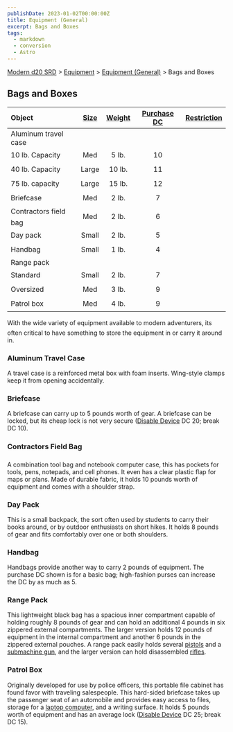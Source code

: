 ```yaml
---
publishDate: 2023-01-02T00:00:00Z
title: Equipment (General)
excerpt: Bags and Boxes
tags:
  - markdown
  - conversion
  - Astro
---
```


[Modern d20 SRD](/#modernD20) > [Equipment](modern-d20-srd-equipment-index) > [Equipment (General)](modern-d20-srd-equipment-equipment-general) > Bags and Boxes

## Bags and Boxes

| Object                | [Size](modern-d20-srd-equipment-equipment-general) | [Weight](modern-d20-srd-equipment-equipment-general) | [Purchase DC](modern-d20-srd-equipment-equipment-general) | [Restriction](modern-d20-srd-equipment-equipment-general) |
| :-------------------- | :------------------------------------------------: | :--------------------------------------------------: | :-------------------------------------------------------: | --------------------------------------------------------: |
| Aluminum travel case  |                                                    |                                                      |                                                           |                                                           |
| 10 lb. Capacity       |                        Med                         |                        5 lb.                         |                            10                             |                                                           |
| 40 lb. Capacity       |                       Large                        |                        10 lb.                        |                            11                             |                                                           |
| 75 lb. capacity       |                       Large                        |                        15 lb.                        |                            12                             |                                                           |
| Briefcase             |                        Med                         |                        2 lb.                         |                             7                             |                                                           |
| Contractors field bag |                        Med                         |                        2 lb.                         |                             6                             |                                                           |
| Day pack              |                       Small                        |                        2 lb.                         |                             5                             |                                                           |
| Handbag               |                       Small                        |                        1 lb.                         |                             4                             |                                                           |
| Range pack            |                                                    |                                                      |                                                           |                                                           |
| Standard              |                       Small                        |                        2 lb.                         |                             7                             |                                                           |
| Oversized             |                        Med                         |                        3 lb.                         |                             9                             |                                                           |
| Patrol box            |                        Med                         |                        4 lb.                         |                             9                             |                                                           |

With the wide variety of equipment available to modern adventurers, its often critical to have something to store the equipment in or carry it around in.

### Aluminum Travel Case

A travel case is a reinforced metal box with foam inserts. Wing-style clamps keep it from opening accidentally.

### Briefcase

A briefcase can carry up to 5 pounds worth of gear. A briefcase can be locked, but its cheap lock is not very secure ([Disable Device](modern-d20-srd-skills-disable-device) DC 20; break DC 10).

### Contractors Field Bag

A combination tool bag and notebook computer case, this has pockets for tools, pens, notepads, and cell phones. It even has a clear plastic flap for maps or plans. Made of durable fabric, it holds 10 pounds worth of equipment and comes with a shoulder strap.

### Day Pack

This is a small backpack, the sort often used by students to carry their books around, or by outdoor enthusiasts on short hikes. It holds 8 pounds of gear and fits comfortably over one or both shoulders.

### Handbag

Handbags provide another way to carry 2 pounds of equipment. The purchase DC shown is for a basic bag; high-fashion purses can increase the DC by as much as 5.

### Range Pack

This lightweight black bag has a spacious inner compartment capable of holding roughly 8 pounds of gear and can hold an additional 4 pounds in six zippered external compartments. The larger version holds 12 pounds of equipment in the internal compartment and another 6 pounds in the zippered external pouches. A range pack easily holds several [pistols](modern-d20-srd-equipment-weapons-handguns) and a [submachine gun](modern-d20-srd-equipment-weapons-longarms), and the larger version can hold disassembled [rifles](modern-d20-srd-equipment-weapons-longarms).

### Patrol Box

Originally developed for use by police officers, this portable file cabinet has found favor with traveling salespeople. This hard-sided briefcase takes up the passenger seat of an automobile and provides easy access to files, storage for a [laptop computer](modern-d20-srd-equipment-computers-consumer-electronics), and a writing surface. It holds 5 pounds worth of equipment and has an average lock ([Disable Device](modern-d20-srd-skills-disable-device) DC 25; break DC 15).
